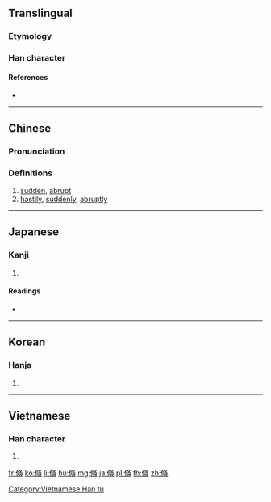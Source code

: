 ==Translingual==

===Etymology===
{{Han compound|攸|犬|ls=psc}}

===Han character===
{{Han char|rn=9|rad=人|as=08|sn=10|four=27234|canj=OLOK|ids=⿰⿰亻丨⿱攵犬 <small>(T)</small>,⿰⿰亻丨⿱夂犬 <small>(GJK)</small>}}

====References====
* {{Han ref|kx=0107.220|dkj=00762|dj=0229.020|hdz=10175.060|uh=500F|ud=20495|bh=B0BF|bd=45247}}

----

==Chinese==
{{zh-forms}}

===Pronunciation===
{{zh-pron
|m=shū
|c=suk1
|mc=y
|oc=y
|ma=
|cat=a,adv
}}

===Definitions===
# [[sudden]], [[abrupt]]
# [[hastily]], [[suddenly]], [[abruptly]]

----

==Japanese==

===Kanji===
{{ja-kanji|grade=|rs=人08}}

# {{defn|lang=ja|sort=人08}}

====Readings====
* {{ja-readings|on=[[しゅく]] (shuku)|kun=[[たちまち]] (tachimachi)}}

----

==Korean==

===Hanja===
{{ko-hanja|hangeul=[[숙]]|rv=suk|mr=suk}}

# {{defn|lang=ko|sort=人08}}

----

==Vietnamese==

===Han character===
{{vi-hantu|rs=人08|thúc}}

# {{defn|lang=vi|sort=人08}}

[[Category:Vietnamese Han tu]]

[[fr:倏]]
[[ko:倏]]
[[li:倏]]
[[hu:倏]]
[[mg:倏]]
[[ja:倏]]
[[pl:倏]]
[[th:倏]]
[[zh:倏]]